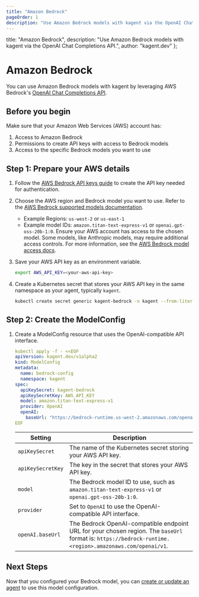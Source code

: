```yaml
---
title: "Amazon Bedrock"
pageOrder: 1
description: "Use Amazon Bedrock models with kagent via the OpenAI Chat Completions API."
---
```


  title: "Amazon Bedrock",
  description: "Use Amazon Bedrock models with kagent via the OpenAI Chat Completions API.",
  author: "kagent.dev"
};

# Amazon Bedrock

You can use Amazon Bedrock models with kagent by leveraging AWS Bedrock's [OpenAI Chat Completions API](https://docs.aws.amazon.com/bedrock/latest/userguide/inference-chat-completions.html).

## Before you begin

Make sure that your Amazon Web Services (AWS) account has:

1. Access to Amazon Bedrock
2. Permissions to create API keys with access to Bedrock models
3. Access to the specific Bedrock models you want to use

## Step 1: Prepare your AWS details

1. Follow the [AWS Bedrock API keys guide](https://docs.aws.amazon.com/bedrock/latest/userguide/getting-started-api-keys.html) to create the API key needed for authentication.

2. Choose the AWS region and Bedrock model you want to use. Refer to the [AWS Bedrock supported models documentation](https://docs.aws.amazon.com/bedrock/latest/userguide/models-supported.html).
   - Example Regions: `us-west-2` or `us-east-1`
   - Example model IDs: `amazon.titan-text-express-v1` or `openai.gpt-oss-20b-1:0`. Ensure your AWS account has access to the chosen model. Some models, like Anthropic models, may require additional access controls. For more information, see the [AWS Bedrock model access docs](https://docs.aws.amazon.com/bedrock/latest/userguide/model-access.html).

3. Save your AWS API key as an environment variable.

   ```bash
   export AWS_API_KEY=<your-aws-api-key>
   ```

4. Create a Kubernetes secret that stores your AWS API key in the same namespace as your agent, typically `kagent`.

   ```bash
   kubectl create secret generic kagent-bedrock -n kagent --from-literal AWS_API_KEY=$AWS_API_KEY
   ```

## Step 2: Create the ModelConfig

1. Create a ModelConfig resource that uses the OpenAI-compatible API interface.

   ```yaml
   kubectl apply -f - <<EOF
   apiVersion: kagent.dev/v1alpha2
   kind: ModelConfig
   metadata:
     name: bedrock-config
     namespace: kagent
   spec:
     apiKeySecret: kagent-bedrock
     apiKeySecretKey: AWS_API_KEY
     model: amazon.titan-text-express-v1
     provider: OpenAI
     openAI:
       baseUrl: "https://bedrock-runtime.us-west-2.amazonaws.com/openai/v1"
   EOF
   ```

   | Setting | Description |
   | --- | --- |
   | `apiKeySecret` | The name of the Kubernetes secret storing your AWS API key. |
   | `apiKeySecretKey` | The key in the secret that stores your AWS API key. |
   | `model` | The Bedrock model ID to use, such as `amazon.titan-text-express-v1` or `openai.gpt-oss-20b-1:0`. |
   | `provider` | Set to `OpenAI` to use the OpenAI-compatible API interface. |
   | `openAI.baseUrl` | The Bedrock OpenAI-compatible endpoint URL for your chosen region. The `baseUrl` format is: `https://bedrock-runtime.<region>.amazonaws.com/openai/v1`. |

## Next Steps

 Now that you configured your Bedrock model, you can [create or update an agent](https://kagent.dev/docs/kagent/getting-started/first-agent) to use this model configuration.
